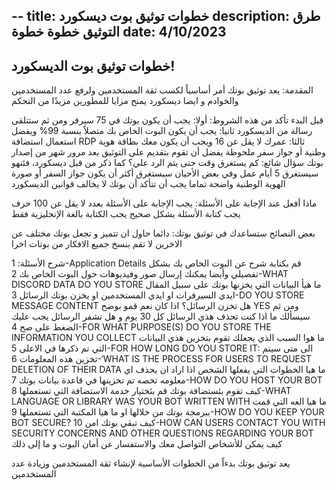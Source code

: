 --
title: خطوات توثيق بوت ديسكورد
description: طرق التوثيق خطوة خطوة
date: 4/10/2023
---

## خطوات توثيق بوت الديسكورد!

المقدمة:
يعد توثيق بوتك أمر أساسياً لكسب ثقة المستخدمين ولرفع عدد المستخدمين والخوادم و ايضا ديسكورد يمنح مزايا للمطورين مزيدًا من التحكم

قبل البدء تأكد من هذه الشروط:
أولا: يجب أن يكون بوتك في 75 سيرفر ومن ثم ستتلقى رسالة من الديسكورد
ثانيا: يجب أن يكون البوت الخاص بك متصلاً بنسبة 99% ويفضل استعمال استضافة RDP
ثالثا: عمرك لا يقل عن 16 ويجب أن يكون معك بطاقة هوية وطنية أو جواز سفر
ملحوظة يفضل أن تقوم بتقديم على التوثيق بعد مرور شهر من إصدار بوتك
سؤال شائع: كم يستغرق وقت حتى يتم الرد علي؟ كما ذكر من قبل ديسكورد، فئنهو سيستغرق 5 أيام عمل وفي بعض الأحيان سيستغرق أكثر
أن يكون جواز السفر أو صورة الهوية الوطنية واضحة تماما
يجب أن تتأكد أن بوتك لا يخالف قوانين الديسكورد


ماذا أفعل عند الإجابة على الأسئلة:
يجب الإجابة على الأسئلة بعدد لا يقل عن 100 حرف
يجب كتابة الأسئلة بشكل صحيح 
يجب الكتابة بالغة الإنجليزية فقط

بعض النصائح ستساعدك في توثيق بوتك:
دائما حاول ان تتميز و تجعل بوتك مختلف عن الاخرين لا تقم بنسخ جميع الافكار من بوتات اخرا

شرح الأسئلة:
1-Application Details
قم بكتابة شرح عن البوت الخاص بك بشكل تفصيلي وأيضا يمكنك إرسال صور وفيديوهات حول البوت الخاص بك
2-WHAT DISCORD DATA DO YOU STORE
 ما هيأ البيانات التي يخزنها بوتك على سبيل المقال ايدي السيرفرات او ايدي المستخدمين او يخزن بوتك الرسائل 
3-DO YOU STORE MESSAGE CONTENT
 هل تخزن الرسائل؟ اذا كان نعم قمو بوضح YES ومن ثم سيسألك ما اذا كنت تحذف هذي الرسائل كل 30 يوم و هل تشفر الرسائل يجب عليك الضغط على صح
4-FOR WHAT PURPOSE(S) DO YOU STORE THE INFORMATION YOU COLLECT
 ما هوا السبب الذي يجعلك تقوم بتخزين هذي البيانات التي تم ذكرها في الاعلى
5-FOR HOW LONG DO YOU STORE IT:
 الى متى سيتم تخزين هذه المعلومات
6-‘WHAT IS THE PROCESS FOR USERS TO REQUEST DELETION OF THEIR DATA
 ما هيا الخطوات التي يفعلها الشخص اذا اراد ان يحذف اي معلومه تخصه تم تخزينها في قاعدة بيانات بوتك
7-HOW DO YOU HOST YOUR BOT
 كيف تقوم بئستضافة بوتك قم بئختيار خدمة الاستضافة التي تستعملها
8-WHAT LANGUAGE OR LIBRARY WAS YOUR BOT WRITTEN WITH
ما هيا الغه التي قمت ببرمجة بوتك من خلالها او ما هيا المكتبة التي تستعملها 
9-HOW DO YOU KEEP YOUR BOT SECURE?
كيف تبقي بوتك امن 
10-HOW CAN USERS CONTACT YOU WITH SECURITY CONCERNS AND OTHER QUESTIONS REGARDING YOUR BOT
كيف يمكن للأشخاص التواصل معك والاستفسار عن أمان البوت و ما إلى ذلك


يعد توثيق بوتك بدءاً من الخطوات الأساسية لإنشاء ثقة المستخدمين وزيادة عدد المستخدمين
